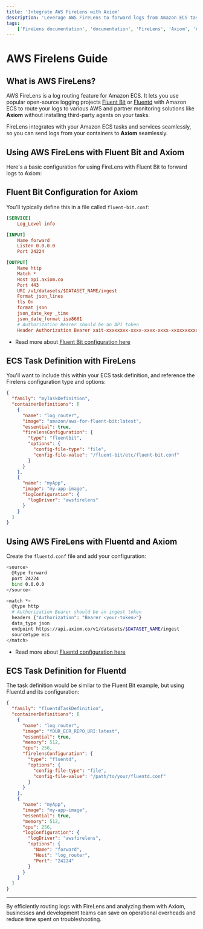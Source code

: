 ```yaml
---
title: 'Integrate AWS FireLens with Axiom'
description: 'Leverage AWS FireLens to forward logs from Amazon ECS tasks to Axiom for efficient, real-time analysis and insights.'
tags:
    ['FireLens documentation', 'documentation', 'FireLens', 'Axiom', 'Amazon ECS', 'container logging', 'fluentd', 'fluentbit', 'real-time analysis']
---
```



# AWS Firelens Guide

## What is AWS FireLens?

AWS FireLens is a log routing feature for Amazon ECS. It lets you use popular open-source logging projects [Fluent Bit](https://fluentbit.io/) or [Fluentd](https://www.fluentd.org/) with Amazon ECS to route your logs to various AWS and partner monitoring solutions like **Axiom** without installing third-party agents on your tasks.

FireLens integrates with your Amazon ECS tasks and services seamlessly, so you can send logs from your containers to **Axiom** seamlessly.

## Using AWS FireLens with Fluent Bit and Axiom

Here's a basic configuration for using FireLens with Fluent Bit to forward logs to Axiom:

## Fluent Bit Configuration for Axiom 

You'll typically define this in a file called `fluent-bit.conf`:

```ini copy
[SERVICE]
    Log_Level info

[INPUT]
    Name forward
    Listen 0.0.0.0
    Port 24224

[OUTPUT]
    Name http
    Match *
    Host api.axiom.co
    Port 443
    URI /v1/datasets/$DATASET_NAME/ingest
    Format json_lines
    tls On
    format json
    json_date_key _time
    json_date_format iso8601
    # Authorization Bearer should be an API token
    Header Authorization Bearer xait-xxxxxxxx-xxxx-xxxx-xxxx-xxxxxxxxxxx
```

- Read more about [Fluent Bit configuration here](/docs/send-data/fluent-bit)

## ECS Task Definition with FireLens

You'll want to include this within your ECS task definition, and reference the Firelens configuration type and options:

```json copy
{
  "family": "myTaskDefinition",
  "containerDefinitions": [
    {
      "name": "log_router",
      "image": "amazon/aws-for-fluent-bit:latest",
      "essential": true,
      "firelensConfiguration": {
        "type": "fluentbit",
        "options": {
          "config-file-type": "file",
          "config-file-value": "/fluent-bit/etc/fluent-bit.conf"
        }
      }
    },
    {
      "name": "myApp",
      "image": "my-app-image",
      "logConfiguration": {
        "logDriver": "awsfirelens"
      }
    }
  ]
}
```

## Using AWS FireLens with Fluentd and Axiom

Create the `fluentd.conf` file and add your configuration:

```bash copy
<source>
  @type forward
  port 24224
  bind 0.0.0.0
</source>

<match *>
  @type http
  # Authorization Bearer should be an ingest token
  headers {"Authorization": "Bearer <your-token>"}
  data_type json
  endpoint https://api.axiom.co/v1/datasets/$DATASET_NAME/ingest
  sourcetype ecs
</match>
```
- Read more about [Fluentd configuration here](/docs/send-data/fluentd)

## ECS Task Definition for Fluentd

The task definition would be similar to the Fluent Bit example, but using Fluentd and its configuration:

```json copy
{
  "family": "fluentdTaskDefinition",
  "containerDefinitions": [
    {
      "name": "log_router",
      "image": "YOUR_ECR_REPO_URI:latest", 
      "essential": true,
      "memory": 512,
      "cpu": 256,
      "firelensConfiguration": {
        "type": "fluentd",
        "options": {
          "config-file-type": "file",
          "config-file-value": "/path/to/your/fluentd.conf"
        }
      }
    },
    {
      "name": "myApp",
      "image": "my-app-image",
      "essential": true,
      "memory": 512,
      "cpu": 256,
      "logConfiguration": {
        "logDriver": "awsfirelens",
        "options": {
          "Name": "forward",
          "Host": "log_router",
          "Port": "24224"
        }
      }
    }
  ]
}
```

---

By efficiently routing logs with FireLens and analyzing them with Axiom, businesses and development teams can save on operational overheads and reduce time spent on troubleshooting.